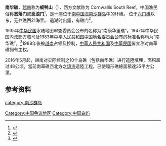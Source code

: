 {{Infobox Disputed Islands
| plural = yes
| name             =南华礁
| image name       = Cornwallis South Reef, Spratly Islands.png
| image caption    = 
| image size       = 300px
| locator map      = {{Location map+|Spratly Islands|float=center|width=300|caption=南华礁的位置 
|places=
{{location map~ |Spratly Islands|marksize=6 |lat=8.75|long=114.183333
|label='''南华礁
''' |position=bottom}}
}}
| map_custom       = yes
| native name      = 
| native name link = 
| other_names         =Cornwallis South Reef 
| location         = [[南中国海|南中国海]]
| coordinates      = {{Coord|8|45|00|N|114|11|0|E|display=inline}}
| archipelago      = [[南沙群岛|南沙群岛]]
| total islands    = 
| major islands    = 
| area             =
| length           =
| width            =
| coastline        =
| highest mount    = 
| elevation        = 
| population       = 
| density          = 
| additional info  =
| country = {{VNM}}
| country admin divisions title = 縣
| country admin divisions = [[慶和省|慶和省]][[長沙島縣|長沙島縣]]
| country claim = {{PRC}}
| country claim divisions title = 地級市
| country claim divisions = [[海南省|海南省]][[三沙市|三沙市]]
| country 1 claim = {{ROC}}
| country 1 claim divisions title = 直轄市
| country 1 claim divisions = [[高雄市|高雄市]][[旗津區|旗津區]]
| country 2 claim = {{PHL}}
| country 2 claim divisions title = 市
| country 2 claim divisions = [[巴拉望省|巴拉望省]][[卡拉揚市|卡拉揚市]]
}}
'''南华礁'''，[[越南|越南]]称为'''蚬鸭山'''（{{vie|v=Đá Núi Le|hn=𥒥𡶀𪅆}}），西方文献称为 Cornwallis South Reef，中国渔民俗称'''恶落门'''或'''恶浪门'''<ref>{{Cite journal|title=中国古代对南海诸岛的命名|author=刘南威|url=http://218.189.123.38/videoplayer/d20121209124439546.pdf?ich_u_r_i=9fe284f90649c48a323d281a3c9242d5&ich_s_t_a_r_t=0&ich_e_n_d=0&ich_k_e_y=1845078911750463272458&ich_t_y_p_e=1&ich_d_i_s_k_i_d=9&ich_s_e_q=1807844374&ich_u_n_i_t=1|journal=地理科學|issue=2|doi=|others=|year=1994|volume=14|page=106|pmid=}}{{Dead link|date=2018年10月 |bot=InternetArchiveBot |fix-attempted=yes }}</ref>，是一座位于[[南中国海|南中国海]][[南沙群岛|南沙群岛]]中的环礁。
位于[[六门礁|六门礁]]以东，[[无乜礁|无乜礁]]西21海里。
退潮时出露，有礁门<ref>{{Cite web |url=http://www.nansha.org.cn/islandsdatabase/3/222_nanhua_jiao.html |title=南沙群岛在线 |access-date=2011-06-18 |archive-date=2020-09-28 |archive-url=https://web.archive.org/web/20200928185440/https://www.nansha.org.cn/islandsdatabase/3/222_nanhua_jiao.html |dead-url=no }}</ref>。

1935年[[中华民国|中华民国]]水陆地图审查委员会公布的名称为“南康华里礁”。1947年中华民国内政部方域司及1983年[[中华人民共和国|中华人民共和国]][[中国地名委员会|中国地名委员会]]公布的标准名称均为“南华礁”。<ref>{{Cite journal|title=文化生态学视角下的南海诸岛地名文化|author=赵静|url=http://www.rddl.com.cn/CN/abstract/abstract2806.shtml|journal=熱帶地理|issue=6|doi=|others=|year=2016|volume=36|page=1049|pmid=|access-date=2018-08-16|archive-date=2018-07-26|archive-url=https://web.archive.org/web/20180726201600/http://www.rddl.com.cn/CN/abstract/abstract2806.shtml|dead-url=yes}}</ref>1988年後被[[越南|越南]]占领及控制，[[中華人民共和国|中華人民共和国]]及[[中華民國|中華民國]]皆宣称对南華礁拥有主权。

2016年5月起，越南对实际控制之10个岛礁（包括南华礁）进行造陸填埋，面积超过48公顷，當前南華礁西北方之[[填海|填海]]造陸工程，已使環形礁總面積達35平方公里。

==参考资料==
{{reflist}}

{{South China Sea Islands}}

[[Category:中国争议地区|Category:中国争议地区]]
[[Category:中国岛屿|Category:中国岛屿]]
[[category:南沙群岛|category:南沙群岛]]